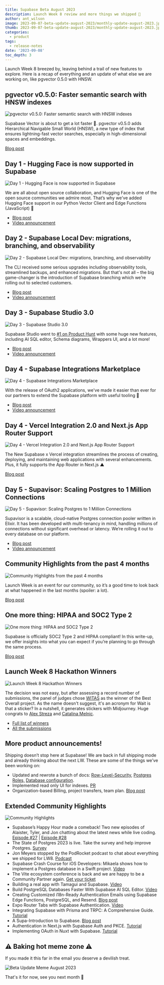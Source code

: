 ```yaml
---
title: Supabase Beta August 2023
description: Launch Week 8 review and more things we shipped 🚀
author: ant_wilson
image: 2023-09-07-beta-update-august-2023/monthly-update-august-2023.jpg
thumb: 2023-09-07-beta-update-august-2023/monthly-update-august-2023.jpg
categories:
  - product
tags:
  - release-notes
date: '2023-09-08'
toc_depth: 3
---
```


Launch Week 8 breezed by, leaving behind a trail of new features to explore. Here is a recap of everything and an update of what else we are working on, like pgvector 0.5.0 with HNSW.

## pgvector v0.5.0: Faster semantic search with HNSW indexes

![pgvector v0.5.0: Faster semantic search with HNSW indexes](https://obuldanrptloktxcffvn.supabase.co/storage/v1/object/public/images/marketing-emails/august%202023/pgvector-0-5-0-hnsw.png)

Supabase Vector is about to get a lot faster 💨. pgvector v0.5.0 adds Hierarchical Navigable Small World (HNSW), a new type of index that ensures lightning-fast vector searches, especially in high-dimensional spaces and embeddings.

[Blog post](https://supabase.com/blog/increase-performance-pgvector-hnsw)

## Day 1 - Hugging Face is now supported in Supabase

![Day 1 - Hugging Face is now supported in Supabase](https://obuldanrptloktxcffvn.supabase.co/storage/v1/object/public/images/marketing-emails/august%202023/LW-Digest-1.png?t=2023-09-08T07%3A12%3A07.012Z)

We are all about open source collaboration, and Hugging Face is one of the open source communities we admire most. That’s why we've added Hugging Face support in our Python Vector Client and Edge Functions (JavaScript) 🤗

- [Blog post](https://supabase.com/blog/hugging-face-supabase)
- [Video announcement](https://www.youtube.com/watch?v=RJccSbJ9Go4)

## Day 2 - Supabase Local Dev: migrations, branching, and observability

![Day 2 - Supabase Local Dev: migrations, branching, and observability](https://obuldanrptloktxcffvn.supabase.co/storage/v1/object/public/images/marketing-emails/august%202023/LW-Digest-2.png?t=2023-09-08T07%3A12%3A43.796Z)

The CLI received some serious upgrades including observability tools, streamlined backups, and enhanced migrations. But that's not all – the big game-changer is the introduction of Supabase branching which we’re rolling out to selected customers.

- [Blog post](https://supabase.com/blog/supabase-local-dev)
- [Video announcement](https://www.youtube.com/watch?v=N0Wb85m3YMI)

## Day 3 - Supabase Studio 3.0

![Day 3 - Supabase Studio 3.0](https://obuldanrptloktxcffvn.supabase.co/storage/v1/object/public/images/marketing-emails/august%202023/LW-Digest-3.png?t=2023-09-08T07%3A13%3A17.511Z)

Supabase Studio went to [#1 on Product Hunt](https://www.producthunt.com/products/supabase#ai-sql-editor-by-supabase) with some huge new features, including AI SQL editor, Schema diagrams, Wrappers UI, and a lot more!

- [Blog post](https://supabase.com/blog/supabase-studio-3-0)
- [Video announcement](https://www.youtube.com/watch?v=51tCMQPiitQ)

## Day 4 - Supabase Integrations Marketplace

![Day 4 - Supabase Integrations Marketplace](https://obuldanrptloktxcffvn.supabase.co/storage/v1/object/public/images/marketing-emails/august%202023/LW-Digest-4-vercel.jpg?t=2023-09-08T07%3A13%3A43.691Z)

With the release of OAuth2 applications, we've made it easier than ever for our partners to extend the Supabase platform with useful tooling 🙌

- [Blog post](https://supabase.com/blog/supabase-integrations-marketplace)
- [Video announcement](https://www.youtube.com/watch?v=gtJo1lTxHfs)

## Day 4 - Vercel Integration 2.0 and Next.js App Router Support

![Day 4 - Vercel Integration 2.0 and Next.js App Router Support](https://obuldanrptloktxcffvn.supabase.co/storage/v1/object/public/images/marketing-emails/august%202023/LW-Digest-4.png?t=2023-09-08T07%3A14%3A19.166Z)

The New Supabase x Vercel integration streamlines the process of creating, deploying, and maintaining web applications with several enhancements. Plus, it fully supports the App Router in Next.js ▲

[Blog post](https://supabase.com/blog/using-supabase-with-vercel)

## Day 5 - Supavisor: Scaling Postgres to 1 Million Connections

![Day 5 - Supavisor: Scaling Postgres to 1 Million Connections](https://obuldanrptloktxcffvn.supabase.co/storage/v1/object/public/images/marketing-emails/august%202023/LW-Digest-5-supavisor.jpg?t=2023-09-08T07%3A14%3A40.415Z)

Supavisor is a scalable, cloud-native Postgres connection pooler written in Elixir. It has been developed with multi-tenancy in mind, handling millions of connections without significant overhead or latency. We’re rolling it out to every database on our platform.

- [Blog post](https://supabase.com/blog/supavisor-1-million)
- [Video announcement](https://www.youtube.com/watch?v=qzxzLSAJDfE)

## Community Highlights from the past 4 months

![Community Highlights from the past 4 months](https://obuldanrptloktxcffvn.supabase.co/storage/v1/object/public/images/marketing-emails/august%202023/LW-Digest-5.jpg)

Launch Week is an event for our community, so it’s a good time to look back at what happened in the last months (spoiler: a lot).

[Blog post](https://supabase.com/blog/launch-week-8-community-highlights)

## One more thing: HIPAA and SOC2 Type 2

![One more thing: HIPAA and SOC2 Type 2](https://obuldanrptloktxcffvn.supabase.co/storage/v1/object/public/images/marketing-emails/august%202023/LW-Digest-5-compliance.jpg?t=2023-09-08T07%3A15%3A15.241Z)

Supabase is officially SOC2 Type 2 and HIPAA compliant! In this write-up, we offer insights into what you can expect if you’re planning to go through the same process.

[Blog post](https://supabase.com/blog/supabase-soc2-hipaa)

## Launch Week 8 Hackathon Winners

![Launch Week 8 Hackathon Winners](https://obuldanrptloktxcffvn.supabase.co/storage/v1/object/public/images/marketing-emails/august%202023/launch-week-8-hackathon)

The decision was not easy, but after assessing a record number of submissions, the panel of judges chose [WITAS](https://github.com/alex-streza/witas) as the winner of the Best Overall project. As the name doesn't suggest, it's an acronym for Wait is that a sticker? In a nutshell, it generates stickers with Midjourney. Huge congrats to [Alex Streza](https://twitter.com/alex_streza) and [Catalina Melnic](https://twitter.com/Catalina_Melnic).

- [Full list of winners](https://t.co/onYiaDmavb)
- [All the submissions](https://www.madewithsupabase.com/hackathons/launch-week-8)

## More product announcements!

Shipping doesn’t stop here at Supabase! We are back in full shipping mode and already thinking about the next LW. These are some of the things we’ve been working on:

- Updated and rewrote a bunch of docs: [Row-Level-Security](https://supabase.com/docs/guides/database/postgres/row-level-security), [Postgres Roles,](https://supabase.com/docs/guides/database/postgres/roles) [Database configuration](https://supabase.com/docs/guides/database/postgres/configuration).
- Implemented read only UI for indexes. [PR](https://github.com/supabase/supabase/pull/16582)
- Organization-based Billing, project transfers, team plan. [Blog post](https://supabase.com/blog/organization-based-billing)

## Extended Community Highlights

![Community Highlights](https://obuldanrptloktxcffvn.supabase.co/storage/v1/object/public/images/marketing-emails/community-highlights.png)

- Supabase’s Happy Hour made a comeback! Two new episodes of Alaister, Tyler, and Jon chatting about the latest news while live coding. [Episode #27](https://www.youtube.com/watch?v=OWhKVbg1p7Y) | [Episode #28](https://www.youtube.com/watch?v=_Z2f-gGrYu8)
- The State of Postgres 2023 is live. Take the survey and help improve Postgres. [Survey](https://timescale.typeform.com/state-of-pg-23/)
- Jon Meyers stopped by the PodRocket podcast to chat about everything we shipped for LW8. [Podcast](https://podrocket.logrocket.com/supabase-launch-week)
- Supabase Crash Course for iOS Developers: Mikaela shows how to implement a Postgres database in a Swift project. [Video](https://www.youtube.com/watch?v=XBSiXROUoZk)
- The Vite ecosystem conference is back and we are happy to be a Community Partner again. [Get your ticket](https://viteconf.org/23/ecosystem/supabase)
- Building a real app with Tamagui and Supabase. [Video](https://www.youtube.com/watch?v=d32F7crxXsY)
- Build PostgreSQL Databases Faster With Supabase AI SQL Editor. [Video](https://www.youtube.com/watch?v=ueCECQ24STI)
- Creating Customized i18n-Ready Authentication Emails using Supabase Edge Functions, PostgreSQL, and Resend. [Blog post](https://blog.mansueli.com/creating-customized-i18n-ready-authentication-emails-using-supabase-edge-functions-postgresql-and-resend)
- Expo Router Tabs with Supabase Authentication. [Video](https://www.youtube.com/watch?v=6IzrH-1M0uE&list=PL2PY2-9rsgl2DikpQG-GgO7TBgRtdB6NT&index=6)
- Integrating Supabase with Prisma and TRPC: A Comprehensive Guide. [Tutorial](https://tobicode.hashnode.dev/integrating-supabase-with-prisma-and-trpc-a-comprehensive-guide)
- A Supa-Introduction to Supabase. [Blog post](https://medium.com/@alex.streza/a-supa-introduction-to-supabase-e551ea6708e)
- Authentication in Next.js with Supabase Auth and PKCE. [Tutorial](https://dev.to/mryechkin/authentication-in-nextjs-with-supabase-auth-and-pkce-45pk)
- Implementing OAuth in Nuxt with Supabase. [Tutorial](https://dev.to/jacobandrewsky/implementing-oauth-in-nuxt-with-supabase-4p1k)

## ⚠️ Baking hot meme zone ⚠️

If you made it this far in the email you deserve a devilish treat.

![Beta Update Meme August 2023](https://obuldanrptloktxcffvn.supabase.co/storage/v1/object/public/images/marketing-emails/august%202023/meme-beta-update-august.jpeg?t=2023-09-08T07%3A16%3A43.981Z)

That's it for now, see you next month 👋
